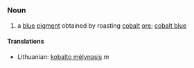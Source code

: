 =={{en}}==
===Noun===
# a [[blue]] [[pigment]] obtained by roasting [[cobalt]] [[ore]]; [[cobalt blue]]

====Translations====
*Lithuanian: [[kobalto mėlynasis]] ''m''